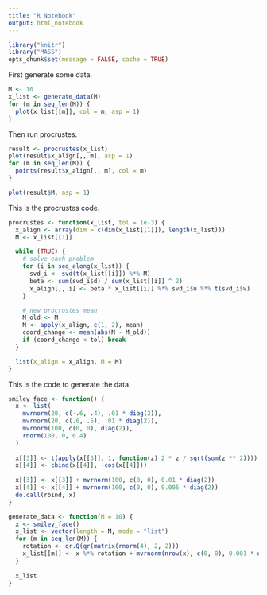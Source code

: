 ```yaml
---
title: "R Notebook"
output: html_notebook
---
```


```r
library("knitr")
library("MASS")
opts_chunk$set(message = FALSE, cache = TRUE)
```

First generate some data.

```r
M <- 10
x_list <- generate_data(M)
for (m in seq_len(M)) {
  plot(x_list[[m]], col = m, asp = 1)
}
```

Then run procrustes.

```r
result <- procrustes(x_list)
plot(result$x_align[,, m], asp = 1)
for (m in seq_len(M)) {
  points(result$x_align[,, m], col = m)
}

plot(result$M, asp = 1)
```
This is the procrustes code.

```r
procrustes <- function(x_list, tol = 1e-3) {
  x_align <- array(dim = c(dim(x_list[[1]]), length(x_list)))
  M <- x_list[[1]]

  while (TRUE) {
    # solve each problem
    for (i in seq_along(x_list)) {
      svd_i <- svd(t(x_list[[i]]) %*% M)
      beta <- sum(svd_i$d) / sum(x_list[[i]] ^ 2)
      x_align[,, i] <- beta * x_list[[i]] %*% svd_i$u %*% t(svd_i$v)
    }

    # new procrustes mean
    M_old <- M
    M <- apply(x_align, c(1, 2), mean)
    coord_change <- mean(abs(M - M_old))
    if (coord_change < tol) break
  }

  list(x_align = x_align, M = M)
}
```

This is the code to generate the data.

```r
smiley_face <- function() {
  x <- list(
    mvrnorm(20, c(-.6, .4), .01 * diag(2)),
    mvrnorm(20, c(.6, .5), .01 * diag(2)),
    mvrnorm(100, c(0, 0), diag(2)),
    rnorm(100, 0, 0.4)
  )
  
  x[[3]] <- t(apply(x[[3]], 1, function(z) 2 * z / sqrt(sum(z ** 2))))
  x[[4]] <- cbind(x[[4]], -cos(x[[4]]))
  
  x[[3]] <- x[[3]] + mvrnorm(100, c(0, 0), 0.01 * diag(2))
  x[[4]] <- x[[4]] + mvrnorm(100, c(0, 0), 0.005 * diag(2))
  do.call(rbind, x)
}

generate_data <- function(M = 10) {
  x <- smiley_face()
  x_list <- vector(length = M, mode = "list")
  for (m in seq_len(M)) {
    rotation <- qr.Q(qr(matrix(rnorm(4), 2, 2)))
    x_list[[m]] <- x %*% rotation + mvrnorm(nrow(x), c(0, 0), 0.001 * diag(2))
  }
  
  x_list
}
```
